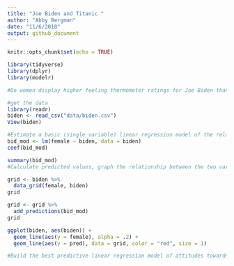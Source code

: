 ```yaml
---
title: "Joe Biden and Titanic "
author: "Abby Bergman"
date: "11/6/2018"
output: github_document
---
```


```r
knitr::opts_chunk$set(echo = TRUE)

library(tidyverse)
library(dplyr)
library(modelr)
```

```r
#Do women display higher feeling thermometer ratings for Joe Biden than men?

#get the data
library(readr)
biden <- read_csv("data/biden.csv")
View(biden)
```

```r
#Estimate a basic (single variable) linear regression model of the relationship between gender and feelings towards Joe Biden. 
bid_mod <- lm(female ~ biden, data = biden)
coef(bid_mod)

summary(bid_mod)
#Calculate predicted values, graph the relationship between the two variables using the predicted values, and determine whether there appears to be a significant relationship.

grid <- biden %>% 
  data_grid(female, biden) 
grid

grid <- grid %>% 
  add_predictions(bid_mod) 
grid

ggplot(biden, aes(biden)) +
  geom_line(aes(y = female), alpha = .2) +
  geom_line(aes(y = pred), data = grid, color = "red", size = 1)

```


```r
#Build the best predictive linear regression model of attitudes towards Joe Biden given the variables you have available. In this context, “best” is defined as the model with the lowest MSE. Compare at least three different model formulations (aka different combinations of variables). Use 10-fold cross-validation to avoid a biased estimate of MSE.

```